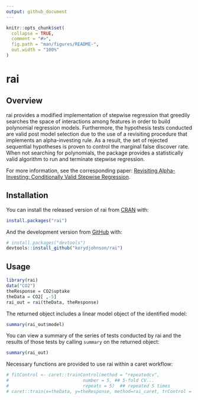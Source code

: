 ```yaml
---
output: github_document
---
```


<!-- README.md is generated from README.Rmd. Please edit that file -->

```r
knitr::opts_chunk$set(
  collapse = TRUE,
  comment = "#>",
  fig.path = "man/figures/README-",
  out.width = "100%"
)
```
# rai

<!-- badges: start -->
<!-- badges: end -->

## Overview

rai provides a modified implementation of stepwise regression that greedily searches 
the space of interactions among features in order to build polynomial regression models.
Furthermore, the hypothesis tests conducted are valid post model selection
due to the use of a revisiting procedure that implements an alpha-investing
rule. As a result, the set of rejected sequential hypotheses is proven to 
control the marginal false discover rate. When not searching for polynomials,
the package provides a statistically valid algorithm
to run and terminate stepwise regression.
    
For more information, see the corresponding paper: [Revisiting Alpha-Investing: Conditionally Valid Stepwise Regression](https://arxiv.org/abs/1510.06322).

## Installation

You can install the released version of rai from [CRAN](https://CRAN.R-project.org) with:

``` r
install.packages("rai")
```

And the development version from [GitHub](https://github.com/) with:

``` r
# install.packages("devtools")
devtools::install_github("korydjohnson/rai")
```

## Usage

```r
library(rai)
data("CO2")
theResponse = CO2$uptake
theData = CO2[ ,-5]
rai_out = rai(theData, theResponse)
```

The returned object includes a linear model object of the identified model:
```r
summary(rai_out$model)
```

You can view a summary of the series of tests conducted by rai and the results 
of those tests by calling `summary` on the returned object:
```r
summary(rai_out)
```

Necessary functions are provided to use rai within a caret workflow:
```r
# fitControl <- caret::trainControl(method = "repeatedcv",
#                            number = 5, ## 5-fold CV...
#                            repeats = 5)  ## repeated 5 times
# caret::train(x=theData, y=theResponse, method=rai_caret, trControl = fitControl)
```
